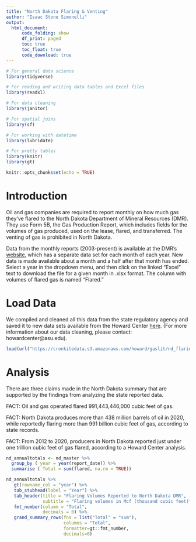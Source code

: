 ```yaml
---
title: "North Dakota Flaring & Venting"
author: "Isaac Stone Simonelli"
output: 
  html_document:
      code_folding: show
      df_print: paged
      toc: true
      toc_float: true
      code_download: true
---
```


```r

# For general data science
library(tidyverse)

# For reading and writing data tables and Excel files
library(readxl)

# For data cleaning
library(janitor)

# For spatial joins
library(sf)

# For working with datetime
library(lubridate)

# For pretty tables
library(knitr)
library(gt)

knitr::opts_chunk$set(echo = TRUE)

```

# Introduction

Oil and gas companies are required to report monthly on how much gas they’ve flared to the North Dakota Department of Mineral Resources (DMR). They use Form 5B, the Gas Production Report, which includes fields for the volumes of gas produced, used on the lease, flared, and transferred. The venting of gas is prohibited in North Dakota.

Data from the monthly reports (2003-present) is available at the DMR’s [website](https://www.dmr.nd.gov/oilgas/mprindex.asp), which has a separate data set for each month of each year. New data is made available about a month and a half after that month has ended. Select a year in the dropdown menu, and then click on the linked “Excel” text to download the file for a given month in .xlsx format. The column with volumes of flared gas is named “Flared.” 

# Load Data

We compiled and cleaned all this data from the state regulatory agency and saved it to new data sets available from the Howard Center [here](https://cronkitedata.s3.amazonaws.com/howard/gaslit/nd_flaring_and_venting.rda). (For more information about our data cleaning, please contact: howardcenter@asu.edu). 

```r

load(url("https://cronkitedata.s3.amazonaws.com/howard/gaslit/nd_flaring_and_venting.rda"))

```


# Analysis

There are three claims made in the North Dakota summary that are supported by the findings from analyzing the state reported data.

FACT: Oil and gas operated flared 991,443,446,000 cubic feet of gas. 

FACT: North Dakota produces more than 438 million barrels of oil in 2020, while reportedly flaring more than 991 billion cubic feet of gas, according to state records.

FACT: From 2012 to 2020, producers in North Dakota reported just under one trillion cubic feet of gas flared, according to a Howard Center analysis. 


```r

nd_annualtotals <- nd_master %>%
  group_by ( year = year(report_date)) %>%
  summarise ( Total = sum(flared, na.rm = TRUE))

nd_annualtotals %>%
   gt(rowname_col = "year") %>%
   tab_stubhead(label = "Year") %>%
   tab_header(title = "Flaring Volumes Reported to North Dakota DMR",
              subtitle = "Flaring volumes in Mcf (thousand cubic feet)") %>%
   fmt_number(column = "Total",
              decimals = 0) %>%
   grand_summary_rows(fns = list("Total" = "sum"),
                      columns = "Total",
                      formatter=gt::fmt_number,
                      decimals=0)


```
